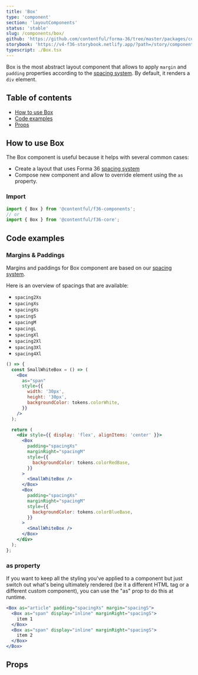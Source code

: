 ```yaml
---
title: 'Box'
type: 'component'
section: 'layoutComponents'
status: 'stable'
slug: /components/box/
github: 'https://github.com/contentful/forma-36/tree/master/packages/core/src/Box'
storybook: 'https://v4-f36-storybook.netlify.app/?path=/story/components-box--default'
typescript: ./Box.tsx
---
```


Box is the most abstract layout component that allows to apply `margin` and `padding` properties according to the [spacing system]. By default, it renders a `div` element.

## Table of contents

- [How to use Box](#how-to-use-box)
- [Code examples](#code-examples)
- [Props](#props)

## How to use Box

The Box component is useful because it helps with several common cases:

- Create a layout that uses Forma 36 [spacing system]
- Compose new component and allow to override element using the `as` property.

### Import

```js static=true
import { Box } from '@contentful/f36-components';
// or
import { Box } from '@contentful/f36-core';
```

## Code examples

### Margins & Paddings

Margins and paddings for Box component are based on our [spacing system].

Here is an overview of spacings that are available:

- `spacing2Xs`
- `spacingXs`
- `spacingXs`
- `spacingS`
- `spacingM`
- `spacingL`
- `spacingXl`
- `spacing2Xl`
- `spacing3Xl`
- `spacing4Xl`

```jsx
() => {
  const SmallWhiteBox = () => (
    <Box
      as="span"
      style={{
        width: '30px',
        height: '30px',
        backgroundColor: tokens.colorWhite,
      }}
    />
  );

  return (
    <div style={{ display: 'flex', alignItems: 'center' }}>
      <Box
        padding="spacingXs"
        marginRight="spacingM"
        style={{
          backgroundColor: tokens.colorRedBase,
        }}
      >
        <SmallWhiteBox />
      </Box>
      <Box
        padding="spacingXs"
        marginRight="spacingM"
        style={{
          backgroundColor: tokens.colorBlueBase,
        }}
      >
        <SmallWhiteBox />
      </Box>
    </div>
  );
};
```

### as property

If you want to keep all the styling you've applied to a component but just switch out what's being ultimately rendered (be it a different HTML tag or a different custom component), you can use the "as" prop to do this at runtime.

```jsx
<Box as="article" padding="spacingXs" margin="spacingS">
  <Box as="span" display="inline" marginRight="spacingS">
    item 1
  </Box>
  <Box as="span" display="inline" marginRight="spacingS">
    item 2
  </Box>
</Box>
```

## Props


<Props of="Box" />

[spacing system]: ../../foundation/spacing
